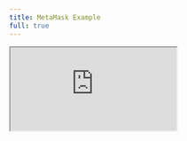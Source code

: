```yaml
---
title: MetaMask Example
full: true
---
```

<style global="true">{`
   article {
    padding-top: 1.3rem !important;
  }
`}</style>
<iframe
  src="https://codesandbox.io/embed/github/anudit/omnidsnap?file=/index.html?codemirror=1&fontsize=14&theme=dark&autoresize=1&hidenavigation=1"
  style={{
    width: '100%',
    height: '100%',
    border: 0,
    overflow: 'hidden',
    background: 'rgb(21, 21, 21)'
  }}
  title="Snap Example"
  allow="accelerometer; ambient-light-sensor; camera; encrypted-media; geolocation; gyroscope; hid; microphone; midi; payment; usb; vr; xr-spatial-tracking"
  sandbox="allow-autoplay allow-forms allow-modals allow-popups allow-presentation allow-same-origin allow-scripts"
/>
